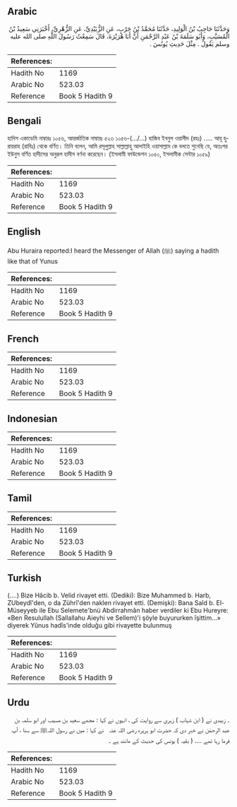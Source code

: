 ## Arabic


<div dir="rtl" lang="ar" style={{fontSize:'larger',backgroundColor:'#f8f9fa',padding:20}}>
وَحَدَّثَنَا حَاجِبُ بْنُ الْوَلِيدِ، حَدَّثَنَا مُحَمَّدُ بْنُ حَرْبٍ، عَنِ الزُّبَيْدِيِّ، عَنِ الزُّهْرِيِّ، أَخْبَرَنِي سَعِيدُ بْنُ الْمُسَيَّبِ، وَأَبُو سَلَمَةَ بْنُ عَبْدِ الرَّحْمَنِ أَنَّ أَبَا هُرَيْرَةَ، قَالَ سَمِعْتُ رَسُولَ اللَّهِ صلى الله عليه وسلم يَقُولُ ‏.‏ مِثْلَ حَدِيثِ يُونُسَ ‏.‏
</div>
<div style={{backgroundColor:'#f8f9fa',padding:20, marginBottom: 10}}><table> <thead> <tr> <th>References:</th> <th></th> </tr> </thead> <tbody><tr><td>Hadith No</td><td>1169</td></tr><tr><td>Arabic No</td><td>523.03</td></tr><tr><td>Reference</td><td>Book 5 Hadith 9</td></tr></tbody></table></div>

## Bengali


<div dir="ltr" lang="bn" style={{fontSize:'larger',backgroundColor:'#f8f9fa',padding:20}}>
হাদিস একাডেমি নাম্বারঃ ১০৫৬, আন্তর্জাতিক নাম্বারঃ ৫২৩ ১০৫৬-(.../...) হাজিব ইবনুল ওয়ালীদ (রহঃ) ..... আবূ হুরায়রাহ (রাযিঃ) থেকে বর্ণিত। তিনি বলেন, আমি রসূলুল্লাহ সাল্লাল্লাহু আলাইহি ওয়াসাল্লাম কে বলতে শুনেছি যে, অতঃপর ইউনুস বর্ণিত হাদীসের অনুরূপ হাদীস বর্ণনা করেছেন। (ইসলামী ফাউন্ডেশন ১০৫০, ইসলামীক সেন্টার ১০৫৯)
</div>
<div style={{backgroundColor:'#f8f9fa',padding:20, marginBottom: 10}}><table> <thead> <tr> <th>References:</th> <th></th> </tr> </thead> <tbody><tr><td>Hadith No</td><td>1169</td></tr><tr><td>Arabic No</td><td>523.03</td></tr><tr><td>Reference</td><td>Book 5 Hadith 9</td></tr></tbody></table></div>

## English


<div dir="ltr" lang="en" style={{fontSize:'larger',backgroundColor:'#f8f9fa',padding:20}}>
Abu Huraira reported:I heard the Messenger of Allah (ﷺ) saying a hadith like that of Yunus
</div>
<div style={{backgroundColor:'#f8f9fa',padding:20, marginBottom: 10}}><table> <thead> <tr> <th>References:</th> <th></th> </tr> </thead> <tbody><tr><td>Hadith No</td><td>1169</td></tr><tr><td>Arabic No</td><td>523.03</td></tr><tr><td>Reference</td><td>Book 5 Hadith 9</td></tr></tbody></table></div>

## French


<div dir="ltr" lang="fr" style={{fontSize:'larger',backgroundColor:'#f8f9fa',padding:20}}>

</div>
<div style={{backgroundColor:'#f8f9fa',padding:20, marginBottom: 10}}><table> <thead> <tr> <th>References:</th> <th></th> </tr> </thead> <tbody><tr><td>Hadith No</td><td>1169</td></tr><tr><td>Arabic No</td><td>523.03</td></tr><tr><td>Reference</td><td>Book 5 Hadith 9</td></tr></tbody></table></div>

## Indonesian


<div dir="ltr" lang="id" style={{fontSize:'larger',backgroundColor:'#f8f9fa',padding:20}}>

</div>
<div style={{backgroundColor:'#f8f9fa',padding:20, marginBottom: 10}}><table> <thead> <tr> <th>References:</th> <th></th> </tr> </thead> <tbody><tr><td>Hadith No</td><td>1169</td></tr><tr><td>Arabic No</td><td>523.03</td></tr><tr><td>Reference</td><td>Book 5 Hadith 9</td></tr></tbody></table></div>

## Tamil


<div dir="ltr" lang="ta" style={{fontSize:'larger',backgroundColor:'#f8f9fa',padding:20}}>

</div>
<div style={{backgroundColor:'#f8f9fa',padding:20, marginBottom: 10}}><table> <thead> <tr> <th>References:</th> <th></th> </tr> </thead> <tbody><tr><td>Hadith No</td><td>1169</td></tr><tr><td>Arabic No</td><td>523.03</td></tr><tr><td>Reference</td><td>Book 5 Hadith 9</td></tr></tbody></table></div>

## Turkish


<div dir="ltr" lang="tr" style={{fontSize:'larger',backgroundColor:'#f8f9fa',padding:20}}>
(….) Bize Hâcib b. Velid rivayet etti. (Dediki): Bize Muhammed b. Harb, ZUbeydî'den, o da Zührî'den naklen rivayet etti. (Demişki): Bana Saîd b. El-Müseyyeb ile Ebu Selemete'bnü Abdirrahmân haber verdiler ki Ebu Hureyre: «Ben Resulullah (Sallallahu Aieyhi ve Sellem)'i şöyle buyururken îşittim...» diyerek Yûnus hadîs'inde olduğu gibi rivayette bulunmuş
</div>
<div style={{backgroundColor:'#f8f9fa',padding:20, marginBottom: 10}}><table> <thead> <tr> <th>References:</th> <th></th> </tr> </thead> <tbody><tr><td>Hadith No</td><td>1169</td></tr><tr><td>Arabic No</td><td>523.03</td></tr><tr><td>Reference</td><td>Book 5 Hadith 9</td></tr></tbody></table></div>

## Urdu


<div dir="rtl" lang="ur" style={{fontSize:'larger',backgroundColor:'#f8f9fa',padding:20}}>
۔ زبیدی نے ( ابن شہاب ) زہری سے روایت کی ، انہوں نے کہا : مجھے سعید بن مسیب اور ابو سلمہ بن عبد الرحمٰن نے خبر دی کہ حضرت ابو ہریرہ ‌رضی ‌اللہ ‌عنہ ‌ ‌ نے کہا : میں نے رسول اللہﷺ سے سنا ، آپ فرما رہا تھے .... ( بقیہ ) یونس کی حدیث کے مانند ہے ۔
</div>
<div style={{backgroundColor:'#f8f9fa',padding:20, marginBottom: 10}}><table> <thead> <tr> <th>References:</th> <th></th> </tr> </thead> <tbody><tr><td>Hadith No</td><td>1169</td></tr><tr><td>Arabic No</td><td>523.03</td></tr><tr><td>Reference</td><td>Book 5 Hadith 9</td></tr></tbody></table></div>
